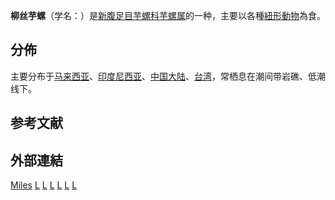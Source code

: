 {{Speciesbox 
| taxon = Conus miles
| authority = Linnaeus, 1758
| image = Rhizoconus_miles_01.JPG
}}

'''柳丝芋螺'''（学名：''{{lang|la|Conus miles}}''）是[[新腹足目|新腹足目]][[芋螺科|芋螺科]][[芋螺属|芋螺属]]的一种{{r|shell_1582}}，主要以各種[[紐形動物門|紐形動物]]為食{{r|Jin et al 2013}}。

==分佈==
主要分布于[[马来西亚|马来西亚]]、[[印度尼西亚|印度尼西亚]]、[[中国大陆|中国大陆]]、[[台湾|台湾]]{{r|shell_1582}}，常栖息在潮间带岩礁、低潮线下{{r|shell_1582}}。

==参考文献==
{{reflist |refs=
<ref name="Jin et al 2013">{{cite journal |url=https://www.mcponline.org/content/12/12/3824 |last1=Jin |first1=Ai-hua |last2=Dutertre |first2=Sébastien |last3=Kaas |first3=Quentin |last4=Lavergne |first4=Vincent |last5=Kubala |first5=Petra |last6=Lewis |first6=Richard J. |last7=Alewood |first7=Paul F. |year=2013 |title=Transcriptomic Messiness in the Venom Duct of Conus miles Contributes to Conotoxin Diversity |journal=''[[Molecular_&_Cellular_Proteomics|Molecular & Cellular Proteomics]]'' |volume=12 |issue=12 |pages=3824-3833 |date=2013-09-16 |access-date=2020-02-17 |doi=10.1074/mcp.M113.030353 |language=en |archive-date=2020-04-01 |archive-url=https://web.archive.org/web/20200401074322/https://www.mcponline.org/content/12/12/3824 |dead-url=no }}</ref>
<ref name="shell_1582">{{cite web
 |url=http://shell.sinica.edu.tw/chinese/shellbase_detail.php?science_no=1582
 |title=国际贝库：柳丝芋螺
 |publisher=台湾贝类资料库
 |access-date=2009-08-11
 |language=zh-hant
 |archive-date=2016-03-04
 |archive-url=https://web.archive.org/web/20160304113246/http://shell.sinica.edu.tw/chinese/shellbase_detail.php?science_no=1582
 |dead-url=no
 }}</ref>
}}

==外部連結==
{{Commons category|Conus miles}}
{{Taxonbar|from=Q1306529}}

[[Category:芋螺属|Miles]]
[[Category:1758年描述的軟體動物|L]]
[[Category:卡尔·林奈命名的生物分类|L]]
[[Category:台湾軟體動物|L]]
[[Category:印尼軟體動物|L]]
[[Category:中国軟體動物|L]]
[[Category:馬來西亞動物|L]]